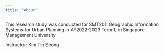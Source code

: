 ```yaml
---
title: "About"
---
```


This research study was conducted for SMT201: Geographic Information Systems for Urban Planning in AY2022-2023 Term 1, in Singapore Management University

Instructor: Kim Tin Seong
